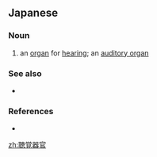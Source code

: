 ==Japanese==
{{ja-kanjitab|ちょう|かく|き|かん|yomi=on}}

===Noun===
{{ja-noun|ちょうかく きかん}}

# an [[organ]] for [[hearing]]; an [[auditory organ]]

===See also===
* {{ja-r|音声器官|おんせいきかん}}

===References===
* {{R:Shogakukan}}

[[zh:聴覚器官]]